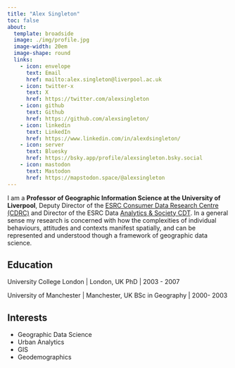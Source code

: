 ```yaml
---
title: "Alex Singleton"
toc: false
about:
  template: broadside
  image: ./img/profile.jpg
  image-width: 20em
  image-shape: round
  links:
    - icon: envelope
      text: Email
      href: mailto:alex.singleton@liverpool.ac.uk
    - icon: twitter-x
      text: X
      href: https://twitter.com/alexsingleton
    - icon: github
      text: Github
      href: https://github.com/alexsingleton/
    - icon: linkedin
      text: LinkedIn
      href: https://www.linkedin.com/in/alexdsingleton/
    - icon: server
      text: Bluesky
      href: https://bsky.app/profile/alexsingleton.bsky.social
    - icon: mastodon
      text: Mastodon
      href: https://mapstodon.space/@alexsingleton
---
```


I am a **Professor of Geographic Information Science at the University of Liverpool**, Deputy Director of the [ESRC Consumer Data Research Centre (CDRC)](http://www.cdrc.ac.uk) and Director of the ESRC Data [Analytics & Society CDT](https://datacdt.org/). In a general sense my research is concerned with how the complexities of individual behaviours, attitudes and contexts manifest spatially, and can be represented and understood though a framework of geographic data science.

## Education

University College London \| London, UK PhD \| 2003 - 2007

University of Manchester \| Manchester, UK BSc in Geography \| 2000- 2003

## Interests

-   Geographic Data Science
-   Urban Analytics
-   GIS
-   Geodemographics
